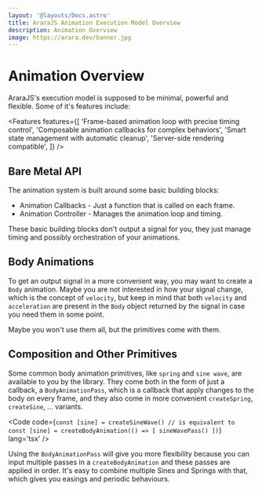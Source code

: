 ```yaml
---
layout: '@layouts/Docs.astro'
title: AraraJS Animation Execution Model Overview
description: Animation Overview
image: https://arara.dev/banner.jpg
---
```



# Animation <span class="text-arara-text/50">Overview</span>

AraraJS's execution model is supposed to be minimal, powerful and flexible.
Some of it's features include:

<Features
  features={[
    'Frame-based animation loop with precise timing control',
    'Composable animation callbacks for complex behaviors',
    'Smart state management with automatic cleanup',
    'Server-side rendering compatible',
  ]}
/>

## Bare Metal API

The animation system is built around some basic building blocks:

- Animation Callbacks - Just a function that is called on each frame.
- Animation Controller - Manages the animation loop and timing.

These basic building blocks don't output a signal for you, they just manage timing and possibly orchestration of your animations.

## Body Animations

To get an output signal in a more convenient way, you may want to create a `Body` animation. Maybe you are not interested in how your signal change, which is the concept of `velocity`, but keep in mind that both `velocity` and `acceleration` are present in the `Body` object returned by the signal in case you need them in some point.

Maybe you won't use them all, but the primitives come with them.

## Composition and Other Primitives

Some common body animation primitives, like `spring` and `sine wave`, are available to you by the library. They come both in the form of just a callback, a `BodyAnimationPass`, which is a callback that apply changes to the body on every frame, and they also come in more convenient `createSpring`, `createSine`, ... variants.

<Code code={`
const [sine] = createSineWave()
// is equivalent to
const [sine] = createBodyAnimation(() => [
    sineWavePass()
])
`} lang='tsx' />

Using the `BodyAnimationPass` will give you more flexibility because you can input multiple passes in a `createBodyAnimation` and these passes are applied in order. It's easy to combine multiple Sines and Springs with that, which gives you easings and periodic behaviours.